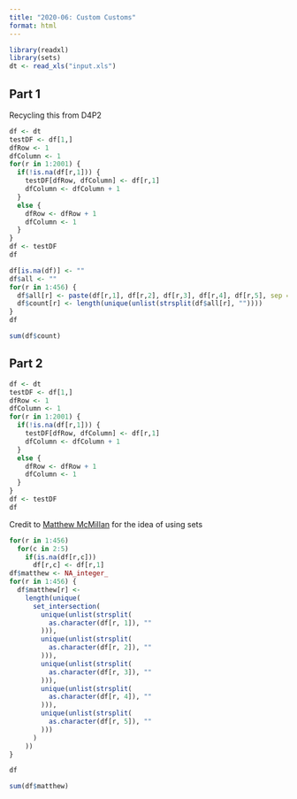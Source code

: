 ```yaml
---
title: "2020-06: Custom Customs"
format: html
---
```


```r
library(readxl)
library(sets)
dt <- read_xls("input.xls")
```

## Part 1

Recycling this from D4P2

```r
df <- dt
testDF <- df[1,]
dfRow <- 1
dfColumn <- 1
for(r in 1:2001) {
  if(!is.na(df[r,1])) {
    testDF[dfRow, dfColumn] <- df[r,1]
    dfColumn <- dfColumn + 1
  }
  else {
    dfRow <- dfRow + 1
    dfColumn <- 1
  }
}
df <- testDF
df
```

```r
df[is.na(df)] <- ""
df$all <- ""
for(r in 1:456) {
  df$all[r] <- paste(df[r,1], df[r,2], df[r,3], df[r,4], df[r,5], sep = "")
  df$count[r] <- length(unique(unlist(strsplit(df$all[r], ""))))
}
df
```

```r
sum(df$count)
```

## Part 2

```r
df <- dt
testDF <- df[1,]
dfRow <- 1
dfColumn <- 1
for(r in 1:2001) {
  if(!is.na(df[r,1])) {
    testDF[dfRow, dfColumn] <- df[r,1]
    dfColumn <- dfColumn + 1
  }
  else {
    dfRow <- dfRow + 1
    dfColumn <- 1
  }
}
df <- testDF
df
```

Credit to [Matthew McMillan](https://github.com/UnsolvedCypher) for the idea of using sets

```r
for(r in 1:456)
  for(c in 2:5)
    if(is.na(df[r,c]))
      df[r,c] <- df[r,1]
df$matthew <- NA_integer_
for(r in 1:456) {
  df$matthew[r] <-
    length(unique(
      set_intersection(
        unique(unlist(strsplit(
          as.character(df[r, 1]), ""
        ))),
        unique(unlist(strsplit(
          as.character(df[r, 2]), ""
        ))),
        unique(unlist(strsplit(
          as.character(df[r, 3]), ""
        ))),
        unique(unlist(strsplit(
          as.character(df[r, 4]), ""
        ))),
        unique(unlist(strsplit(
          as.character(df[r, 5]), ""
        )))
      )
    ))
}

df
```

```r
sum(df$matthew)
```
